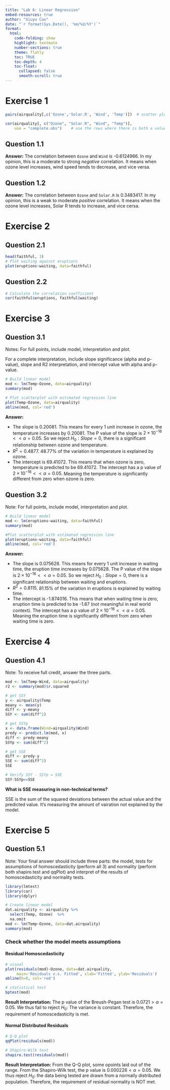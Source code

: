 ```yaml
---
title: "Lab 6: Linear Regression"
embed-resources: true
author: "Xiuyu Cao"
date: "`r format(Sys.Date(), '%m/%d/%Y')`"
format:
  html:
    code-folding: show
    highlight: textmate
    number-sections: true
    theme: flatly
    toc: TRUE
    toc-depth: 4
    toc-float:
      collapsed: false
      smooth-scroll: true
---
```


# Exercise 1
```r
pairs(airquality[,c('Ozone','Solar.R', 'Wind', 'Temp')])  # scatter plot

cor(airquality[, c("Ozone", "Solar.R", "Wind", "Temp")], 
    use = "complete.obs")    # use the rows where there is both a value for x and y
```
## Question 1.1
**Answer:** The correlation between `Ozone` and `Wind` is -0.6124966. In my opinion, this is a moderate to strong *negative* correlation. It means when ozone level increases, wind speed tends to decrease, and vice versa.

## Question 1.2
**Answer:** The correlation between `Ozone` and `Solar.R` is 0.3483417. In my opinion, this is a weak to moderate *positive* correlation. It means when the ozone level increases, Solar R tends to increase, and vice cersa.


# Exercise 2
## Question 2.1
```r
head(faithful, 3)
# Plot waiting against eruptions
plot(eruptions~waiting, data=faithful)
```

## Question 2.2
```r
# Calculate the correlation coefficient
cor(faithful$eruptions, faithful$waiting)
```


# Exercise 3
## Question 3.1
Notes: For full points, include model, interpretation and plot.

For a complete interpretation, include slope significance (alpha and p-value), slope and R2 interpretation, and intercept value with alpha and p-value.
```r
# Build linear model
mod <- lm(Temp~Ozone, data=airquality)
summary(mod)

# Plot scatterplot with estimated regression line
plot(Temp~Ozone, data=airquality)
abline(mod, col='red')
```

**Answer:**

* The slope is 0.20081. This means for every 1 unit increase in ozone, the temperature increases by 0.20081. The P value of the slope is $2 \times 10^{-16}<<\alpha=0.05$. So we reject $H_0:Slope=0$, there is a significant relationship between ozone and temperature.
* $R^2=0.4877$. 48.77% of the variation in temperature is explained by ozone.
* The intercept is 69.41072. This means that when ozone is zero, temperature is predicted to be 69.41072. The intercept has a p value of $2 \times 10^{-16}<<\alpha=0.05$. Meaning the temperature is significantly different from zero when ozone is zero.

## Question 3.2
Note: For full points, include model, interpretation and plot.
```r
# Build linear model
mod <- lm(eruptions~waiting, data=faithful)
summary(mod)

#Plot scatterplot with estimated regression line
plot(eruptions~waiting, data=faithful)
abline(mod, col='red')
```

**Answer:**

* The slope is 0.075628. This means for every 1 unit increase in waiting time, the eruption time increases by 0.075628. The P value of the slope is $2 \times 10^{-16}<<\alpha=0.05$. So we reject $H_0:Slope=0$, there is a significant relationship between waiting and eruptions.
* $R^2=0.8115$. 81.15% of the variation in eruptions is explained by waiting time.
* The intercept is -1.874016. This means that when waiting time is zero, eruption time is predicted to be -1.87 (not meaningful in real world context). The intercept has a p value of $2 \times 10^{-16}<<\alpha=0.05$. Meaning the eruption time is significantly different from zero when waiting time is zero.


# Exercise 4

## Question 4.1
Note: To receive full credit, answer the three parts.
```r
mod <- lm(Temp~Wind, data=airquality)
r2 <- summary(mod)$r.squared

# get SSY
y <- airquality$Temp
meany <- mean(y)
diff <- y-meany
SSY <- sum(diff^2)

# get SSYp
x <- data.frame(Wind=airquality$Wind)
predy <- predict.lm(mod, x)
diff <- predy-meany
SSYp <- sum(diff^2)

# get SSE
diff <- predy-y
SSE <- sum(diff^2)
SSE

# Verify SSY - SSYp = SSE
SSY-SSYp==SSE
```

**What is SSE measuring in non-technical terms?**

SSE is the sum of the squared deviations between the actual value and the predicted value. It's measuring the amount of vairation not explained by the model.


# Exercise 5
## Question 5.1
Note: Your final answer should include three parts: the model, tests for assumptions of homoscedasticity (perform all 3) and normality (perform both shapiro.test and qqPlot) and interpret of the results of homoscedasticity and normality tests.
```r
library(lmtest)
library(car)
library(dplyr)

# Create linear model
dat.airquality <- airquality %>%
  select(Temp, Ozone)  %>%
  na.omit
mod <- lm(Temp~Ozone, data=dat.airquality)
summary(mod)
```

### Check whether the model meets assumptions
#### Residual Homoscedasticity
```r
# visual
plot(residuals(mod)~Ozone, data=dat.airquality,
     main='Residuals v.s. Fitted', xlab='Fitted', ylab='Residuals')
abline(h=0, col='red')

# statistical test
bptest(mod)
```
**Result Interpretation:** The p value of the Breush-Pegan test is $0.0721>\alpha=0.05$. We thus fail to reject $H_0$: The variance is constant. Therefore, the requirement of homoscedasticity is met.

#### Normal Distributed Residuals
```r
# Q-Q plot
qqPlot(residuals(mod))

# Shapiro-Wilk test
shapiro.test(residuals(mod))
```
**Result Interpretation:** From the Q-Q plot, some opoints laid out of the range. From the Shapiro-Wilk test, the p value is $0.000226<\alpha=0.05$. We thus reject $H_0$: the data being tested are drawn from a normally distributed population. Therefore, the requirement of residual normality is NOT met.


